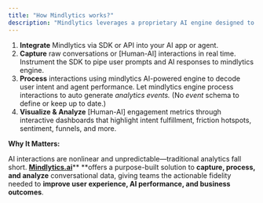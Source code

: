 ```yaml
---
title: "How Mindlytics works?"
description: "Mindlytics leverages a proprietary AI engine designed to interpret user interactions with AI agents at scale. It seamlessly analyzes how users prompt the AI and how the AI responds, automatically generating real-time analytics events that capture explicit and implicit user actions, intents, traits, and emotional reactions. These insights are visualized in the Mindlytics portal—helping you understand user expectations, track AI performance, measure conversational friction, and assess customer satisfaction."
---
```


1. **Integrate** Mindlytics via SDK or API into your AI app or agent.
2. **Capture** raw conversations or [Human-AI] interactions in real time. Instrument the SDK to pipe user prompts and AI responses to mindlytics engine.
3. **Process** interactions using mindlytics AI-powered engine to decode user intent and agent performance. Let mindlytics engine process interactions to auto generate _analytics events._ (No _event_ schema to define or keep up to date.)
4. **Visualize & Analyze** [Human-AI] engagement metrics through interactive dashboards that highlight intent fulfillment, friction hotspots, sentiment, funnels, and more.

**Why It Matters:** 

AI interactions are nonlinear and unpredictable—traditional analytics fall short. [**Mindlytics.ai**](http://Mindlytics.ai)** **offers a purpose-built solution to **capture, process, and analyze** conversational data, giving teams the actionable fidelity needed to **improve user experience, AI performance, and business outcomes**.
